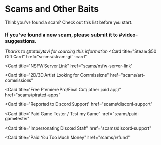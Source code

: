 # Scams and Other Baits


Think you've found a scam? Check out this list before you start.

### If you've found a new scam, please submit it to #video-suggestions.

*Thanks to @totallytavi for sourcing this information*
<Cards>
  <Card
    title="Steam $50 Gift Card"
    href="scams/steam-gift-card"
  ></Card>
  <Card
    title="NSFW Server Link"
    href="scams/nsfw-server-link"
  ></Card>
  <Card
    title="2D/3D Artist Looking for Commissions"
    href="scams/art-commissions"
  ></Card>
  <Card
    title="Free Premiere Pro/Final Cut/(other paid app)"
    href="scams/pirated-apps"
  ></Card>
  <Card
    title="Reported to Discord Support"
    href="scams/discord-support"
  ></Card>
  <Card
    title="Paid Game Tester / Test my Game"
    href="scams/paid-gametester"
  ></Card>
  <Card
    title="Impersonating Discord Staff"
    href="scams/discord-support"
  ></Card>
  <Card
    title="Paid You Too Much Money"
    href="scams/refund"
  ></Card>
</Cards>
